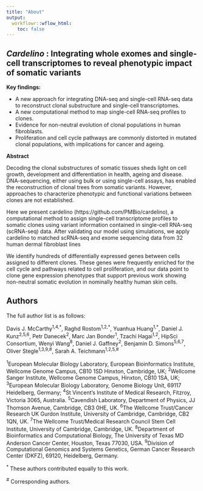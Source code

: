 ```yaml
---
title: "About"
output:
  workflowr::wflow_html:
    toc: false
---
```


## *Cardelino* : Integrating whole exomes and single-cell transcriptomes to reveal phenotypic impact of somatic variants

**Key findings:**

* A new approach for integrating DNA-seq and single-cell RNA-seq data to reconstruct clonal substructure and single-cell transcriptomes.
* A new computational method to map single-cell RNA-seq profiles to clones.
* Evidence for non-neutral evolution of clonal populations in human fibroblasts.
* Proliferation and cell cycle pathways are commonly distorted in mutated clonal populations, with implications for cancer and ageing. 


**Abstract**

Decoding the clonal substructures of somatic tissues sheds light on cell growth, development and differentiation in health, ageing and disease. DNA-sequencing, either using bulk or using single-cell assays, has enabled the reconstruction of clonal trees from somatic variants. However, approaches to characterize phenotypic and functional variations between clones are not established. 

Here we present cardelino (https://github.com/PMBio/cardelino), a computational method to assign single-cell transcriptome profiles to somatic clones using variant information contained in  single-cell RNA-seq (scRNA-seq) data. After validating our model using simulations, we apply cardelino to matched scRNA-seq and exome sequencing data from 32 human dermal fibroblast lines

We identify hundreds of differentially expressed genes between cells assigned to different clones. These genes were frequently enriched for the cell cycle and pathways related to cell proliferation, and our data point to clone gene expression phenotypes that support previous work showing non-neutral somatic evolution in nominally healthy human skin cells.


## Authors

The full author list is as follows:

Davis J. McCarthy<sup>1,4,\*</sup>, Raghd Rostom<sup>1,2,\*</sup>, Yuanhua Huang<sup>1,\*</sup>, Daniel J. Kunz<sup>2,5,6</sup>, Petr Danecek<sup>2</sup>, Marc Jan Bonder<sup>1</sup>, Tzachi Hagai<sup>1,2</sup>, HipSci Consortium, Wenyi Wang<sup>8</sup>, Daniel J. Gaffney<sup>2</sup>, Benjamin D. Simons<sup>5,6,7</sup>, Oliver Stegle<sup>1,3,9,#</sup>, Sarah A. Teichmann<sup>1,2,5,#</sup>

<sup>1</sup>European Molecular Biology Laboratory, European Bioinformatics Institute, Wellcome Genome Campus, CB10 1SD
Hinxton, Cambridge, UK; <sup>2</sup>Wellcome Sanger Institute, Wellcome Genome Campus, Hinxton, CB10 1SA, UK; <sup>3</sup>European Molecular Biology Laboratory, Genome Biology Unit, 69117 Heidelberg, Germany; <sup>4</sup>St Vincent’s Institute of Medical Research, Fitzroy, Victoria 3065, Australia. <sup>5</sup>Cavendish Laboratory, Department of Physics, JJ Thomson Avenue, Cambridge, CB3 0HE, UK. <sup>6</sup>The Wellcome Trust/Cancer Research UK Gurdon Institute, University of Cambridge, Cambridge, CB2 1QN, UK. <sup>7</sup>The Wellcome Trust/Medical Research Council Stem Cell Institute, University of Cambridge, Cambridge, UK. <sup>8</sup>Department of Bioinformatics and Computational Biology, The University of Texas MD Anderson Cancer Center, Houston, Texas 77030, USA. <sup>9</sup>Division of Computational Genomics and Systems Genetics, German Cancer Research Center (DKFZ), 69120, Heidelberg, Germany.

<sup>*</sup> These authors contributed equally to this work.

<sup>#</sup> Corresponding authors. 

